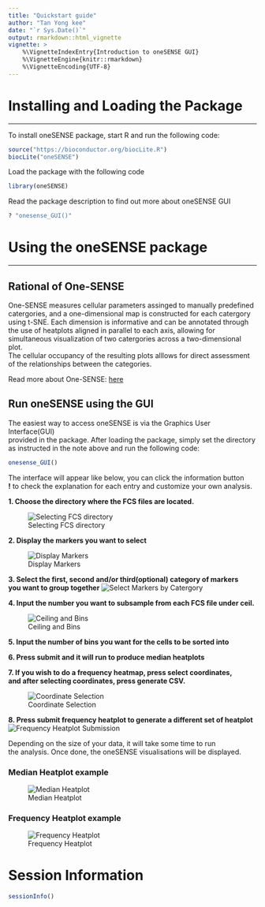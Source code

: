 ---
title: "Quickstart guide"
author: "Tan Yong kee"
date: "`r Sys.Date()`"
output: rmarkdown::html_vignette
vignette: >
    %\VignetteIndexEntry{Introduction to oneSENSE GUI}
    %\VignetteEngine{knitr::rmarkdown}
    %\VignetteEncoding{UTF-8}
---
# Installing and Loading the Package

****************************************************************
To install oneSENSE package, start R and run the following code:


```{r, eval = FALSE}
source("https://bioconductor.org/biocLite.R")
biocLite("oneSENSE")
```

Load the package with the following code

```{r, message = FALSE}
library(oneSENSE)
```


Read the package description to find out more about oneSENSE GUI
```{r, eval = TRUE}
? "onesense_GUI()"
```

# Using the oneSENSE package

**********************************************

## Rational of One-SENSE

One-SENSE measures cellular parameters assinged to manually predefined    
catergories, and a one-dimensional map is constructed for each catergory   
using t-SNE. Each dimension is informative and can be annotated through    
the use of heatplots aligned in parallel to each axis, allowing for    
simultaneous visualization of two catergories across a two-dimensional plot.   
The cellular occupancy of the resulting plots alllows for direct assessment   
of the relationships between the categories.   

Read more about One-SENSE: [here](https://www.ncbi.nlm.nih.gov/pubmed/26667171)

## Run oneSENSE using the GUI

The easiest way to access oneSENSE is via the Graphics User Interface(GUI)   
provided in the package. After loading the package, simply set the directory   
as instructed in the note above and run the following code:   


```{r, eval = FALSE}
onesense_GUI()
```


The interface will appear like below, you can click the information button    
**!** to check the explanation for each entry and customize your own analysis.

**1. Choose the directory where the FCS files are located.**

![Selecting FCS directory](step1SelectFolder.png)

**2. Display the markers you want to select**


![Display Markers](step2DisplayMarkers.png)

**3. Select the first, second and/or third(optional) category of markers    
you want to group together**
![Select Markers by Catergory](step3ConfirmMarkers.png)

**4. Input the number you want to subsample from each FCS file under ceil.**

![Ceiling and Bins](step4CeilBinsSubmit.png)


**5. Input the number of bins you want for the cells to be sorted into**

**6. Press submit and it will run to produce median heatplots**

**7. If you wish to do a frequency heatmap, press select coordinates,   
and after selecting coordinates, press generate CSV.**

![Coordinate Selection](step5CoordinateSelection.png)

**8. Press submit frequency heatplot to generate a different set of heatplot**
![Frequency Heatplot Submission](step6FrequencyHeatmap.png)

Depending on the size of your data, it will take some time to run   
the analysis. Once done, the oneSENSE visualisations will be displayed.   

### Median Heatplot example
![Median Heatplot](groupone.png)

### Frequency Heatplot example
![Frequency Heatplot](grouptwo.png)


# Session Information

```{r}
sessionInfo()
```

